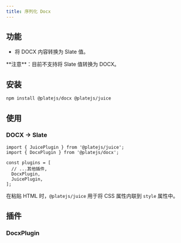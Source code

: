 ```yaml
---
title: 序列化 Docx
---
```


<ComponentPreview name="docx-demo" />

<PackageInfo>

## 功能

- 将 DOCX 内容转换为 Slate 值。

<Callout className="my-4">
  **注意**：目前不支持将 Slate 值转换为 DOCX。
</Callout>

</PackageInfo>

## 安装

```bash
npm install @platejs/docx @platejs/juice
```

## 使用

### DOCX -> Slate

```tsx
import { JuicePlugin } from '@platejs/juice';
import { DocxPlugin } from '@platejs/docx';

const plugins = [
  // ...其他插件,
  DocxPlugin,
  JuicePlugin,
];
```

在粘贴 HTML 时，`@platejs/juice` 用于将 CSS 属性内联到 `style` 属性中。

## 插件

### DocxPlugin